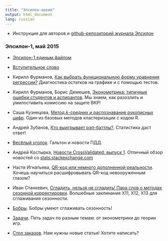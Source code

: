 ```yaml
---
title: "Эпсилон-архив"
output: html_document
lang: russian
---
```


* Инструкция для авторов и [github-репозиторий журнала Эпсилон](https://github.com/bdemeshev/epsilon/)


<!--   
### Эпсилон-2, Ведутся строительные работы

* [Эпсилон-2 бета версия](https://github.com/bdemeshev/epsilon/raw/master/e_002/e_002.pdf)

* Борис Демешев, [Частная корреляция](https://github.com/bdemeshev/epsilon/raw/master/e_002/correlation/correlation.pdf)
* Борис Демешев, [Доказательство от принцессы](https://github.com/bdemeshev/epsilon/raw/master/e_002/princess/princess.pdf)
* Артём Филатов, [Задачи по линейной алгебре из ШАДа](https://github.com/bdemeshev/epsilon/raw/master/e_002/linal_shad/linal_shad.pdf)
* Кирилл Фурманов, [Важность коэффициентов](https://github.com/bdemeshev/epsilon/raw/master/e_002/reg_importance/reg_importance.pdf)
-->


### Эпсилон-1, май 2015

* [Эпсилон-1 единым файлом](https://github.com/bdemeshev/epsilon/raw/master/e_001/e_001.pdf)


* [Вступительное слово](https://github.com/bdemeshev/epsilon/raw/master/e_001/foreword/foreword.pdf)


* Кирилл Фурманов, [Как выбрать функциональную форму уравнения регрессии?](https://github.com/bdemeshev/epsilon/raw/master/e_001/functional-form/functional-form.pdf) Диагностика остатков на графике и с помощью тестов.

* Кирилл Фурманов, Борис Демешев, [Эконометрика: типичные ошибки студентов и аспирантов](https://github.com/bdemeshev/epsilon/raw/master/e_001/metrics-errors/metrics-errors.pdf). Мы знаем, как разозлить и умилостивить комиссию на защите ВКР!

* Саша Кузнецова, [Метод $k$-средних и распознавание рукописных цифр](https://github.com/bdemeshev/epsilon/raw/master/e_001/knn/knn.pdf). Один из базовых методов кластеризации с кодом R.

* Андрей Зубанов, [Кто выигрывает рэп-баттлы?](https://github.com/bdemeshev/epsilon/raw/master/e_001/battle/battle.pdf). Статистика даст ответ!

* [Весёлый уголок](https://github.com/bdemeshev/epsilon/raw/master/e_001/fun/fun.pdf). Гальтон и новости ПДД.

* Андрей Костырка, [Новости CrossValidated: выпуск 1](https://github.com/bdemeshev/epsilon/raw/master/e_001/qa/qa.pdf). Отличный обзор новостей со [stats.stackexchange.com](http://stats.stackexchange.com/)

* Настя Игнатьева, [QR-код или немного дополненной реальности](https://github.com/bdemeshev/epsilon/raw/master/e_001/qr-code/ar1.pdf). Хочешь научиться расшифровывать QR-код невооруженным глазом?

* Иван Станкевич, [Сгладить, нельзя не сгладить! Пара слов о методах сезонной корректировки](https://github.com/bdemeshev/epsilon/raw/master/e_001/season/season.pdf). Волшебные заклинания X11, X12, X13 для сглаживания сезонности. 

* [Бобры](https://github.com/bdemeshev/epsilon/raw/master/e_001/bobr/bobr.pdf). Бобры умеют сглаживать сезонность!

* [Задачи](https://github.com/bdemeshev/epsilon/raw/master/e_001/problems/problems.pdf). Пять задач по разным темам: от эконометрики до теории игр.

* [Стол заказов](https://github.com/bdemeshev/epsilon/raw/master/e_001/stol_zakazov/stol_zakazov.pdf). Нам нужны новые статьи! Хотите написать?
